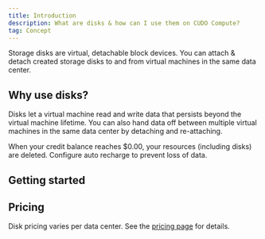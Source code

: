 ```yaml
---
title: Introduction
description: What are disks & how can I use them on CUDO Compute?
tag: Concept
---
```


Storage disks are virtual, detachable block devices. You can attach & detach created storage disks to and from virtual machines in the same data center.

## Why use disks?

Disks let a virtual machine read and write data that persists beyond the virtual machine lifetime. You can also hand data off between multiple virtual machines in the same data center by detaching and re-attaching.

<Note variant="warning">
When your credit balance reaches $0.00, your resources (including disks) are deleted. Configure auto recharge to prevent loss of data.
</Note>

## Getting started

<Cards>
  <Card title="Create a disk" href="/docs/guides/disks/create-a-disk" description="How to create detachable disks" />
  <Card title="Manage a disk" href="/docs/guides/disks/manage-a-disk" description="Attach, detach & delete disks" />
</Cards>

## Pricing

Disk pricing varies per data center. See the [pricing page](/pricing?view=virtual-resources) for details.
